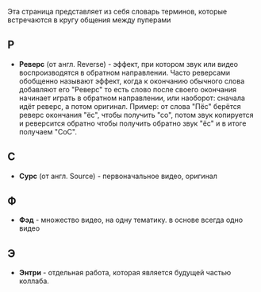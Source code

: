 Эта страница представляет из себя словарь терминов, которые встречаются в кругу общения между пуперами

==Р==
*'''Реверс''' (от англ. Reverse) - эффект, при котором звук или видео воспроизводятся в обратном направлении. Часто реверсами обобщенно называют эффект, когда к окончанию обычного слова добавляют его "Реверс" то есть слово после своего окончания начинает играть в обратном направлении, или наоборот: сначала идёт реверс, а потом оригинал. Пример: от слова "Пёс" берётся реверс окончания "ёс", чтобы получить "со", потом звук копируется и реверсится обратно чтобы получить обратно звук "ёс" и в итоге получаем "СоС".

==С==
*'''Сурс''' (от англ. Source) - первоначальное видео, оригинал

== Ф ==
* '''Фэд''' - множество видео, на одну тематику. в основе всегда одно видео

==Э==
*'''Энтри''' - отдельная работа, которая является будущей частью коллаба.